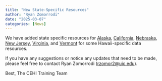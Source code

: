 ```yaml
---
title: "New State-Specific Resources"
author: "Ryan Zomorrodi"
date: "2025-03-07"
categories: [News]
---
```


We have added state specific resources for [Alaska](../../states/alaska.qmd), [California](../../states/california.qmd), [Nebraska](../../states/nebraska.qmd), [New Jersey](../../states/new_jersey.qmd), [Virginia](../../states/virginia.qmd), and [Vermont](../../states/vermont.qmd) for some Hawaii-specific data resources.

If you have any suggestions or notice any updates that need to be made, please feel free to contact Ryan Zomorrodi ([rzomor2\@uic.edu](mailto:rzomor2@uic.edu)).

Best, The CEHI Training Team